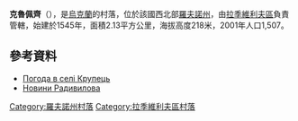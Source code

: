 {{coord|50|8|56|N|25|18|32|E|scale:30000|display=title}}

'''克魯佩齊'''（{{lang-uk|Крупець}}），是[[烏克蘭|烏克蘭]]的村落，位於該國西北部[[羅夫諾州|羅夫諾州]]，由[[拉季維利夫區|拉季維利夫區]]負責管轄，始建於1545年，面積2.13平方公里，海拔高度218米，2001年人口1,507。

==參考資料==
* [http://weather.in.ua/ua/rovenskaja/12491 Погода в селі Крупець] {{Wayback|url=http://weather.in.ua/ua/rovenskaja/12491 |date=20160305204652 }}
* [http://radyvyliv.info/ Новини Радивилова] {{Wayback|url=http://radyvyliv.info/ |date=20201101013521 }}

{{DEFAULTSORT:Крупець}}
[[Category:羅夫諾州村落|Category:羅夫諾州村落]]
[[Category:拉季維利夫區村落|Category:拉季維利夫區村落]]


{{Rivne-geo-stub}}